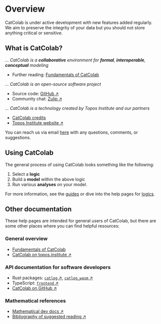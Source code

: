 
# Overview

<Warning>
CatColab is under active development with new features added regularly. We aim
to preserve the integrity of your data but you should not store anything
critical or sensitive.
</Warning>

## What is CatColab?

*... CatColab is a **collaborative** environment for **formal**, **interoperable**, **conceptual** modeling*
- Further reading: [Fundamentals of CatColab](guides/fundamentals)

*... CatColab is an open-source software project*
- Source code: [GitHub ↗](https://github.com/ToposInstitute/CatColab)
- Community chat: [Zulip ↗](https://catcolab.zulipchat.com)

*... CatColab is a technology created by Topos Institute and our partners*
- [CatColab credits](credits)
- [Topos Institute website ↗](https://topos.institute)

You can reach us via email [here](mailto:catcolab@topos.institute) with any questions, comments, or suggestions.


## Using CatColab

The general process of using CatColab looks something like the following:

1. Select a **logic**
2. Build a **model** within the above logic
3. Run various **analyses** on your model.

For more information, see the [guides](guides) or dive into the help pages for [logics](logics).


## Other documentation

These help pages are intended for general users of CatColab, but there are some other places where you can find helpful resources:

### General overview

- [Fundamentals of CatColab](guides/fundamentals)
- [CatColab on topos.institute ↗](https://topos.institute/work/catcolab/)

### API documentation for software developers

- Rust packages: [`catlog` ↗](https://next.catcolab.org/dev/rust/catlog/index.html), [`catlog_wasm` ↗](https://next.catcolab.org/dev/rust/catlog_wasm/index.html)
- TypeScript: [`frontend` ↗](https://next.catcolab.org/dev/frontend/)
- [CatColab on GitHub ↗](https://github.com/ToposInstitute/CatColab/)

### Mathematical references

- [Mathematical dev docs ↗](https://next.catcolab.org/math/)
- [Bibliography of suggested reading ↗](https://next.catcolab.org/math/bib-0001.xml)
